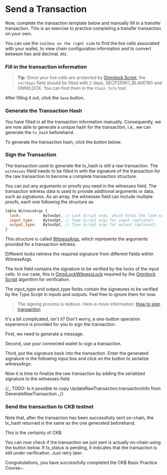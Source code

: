 
# Send a Transaction

Now, complete the transaction template below and manually fill in a transfer transaction. This is an exercise to practice completing a transfer transaction on your own.

You can use the `toolbox on the right side` to find the live cells associated with your wallet, to view chain configuration information and to convert between hex and decimal, etc.

### Fill in the transaction information

> **Tip**: Since your live cells are protected by [Omnilock Script](https://github.com/nervosnetwork/rfcs/blob/master/rfcs/0042-omnilock/0042-omnilock.md), the `cellDeps` field should be filled with 2 deps, SECP256K1_BLAKE160 and OMNILOCK. You can find them in the `Chain Info` tool.

<WalletReady>
  <GenerateRawTransaction />
</WalletReady>

After filling it out, click the `Save` button.

### Generate the Transaction Hash

You have filled in all the transaction information manually. Consequently, we are now able to generate a unique hash for the transaction, i.e., we can generate the `tx_hash` beforehand.

To generate the transaction hash, click the button below.

<WalletReady>
  <GenerateRawTXHash />
</WalletReady>

### Sign the Transaction

The transaction used to generate the tx_hash is still a raw transaction. The `witnesses` fileld needs to be filled in with the signature of the transaction for the raw transaction to become a complete transaction structure.

You can put any arguments or proofs you need in the witnesses field. The transaction witness data is used to provide additional arguments or data, such as signatures.
As an array, the witnesses field can include multiple proofs, each one following the structure as:

```js
table WitnessArgs {
  lock:          BytesOpt, // Lock Script args, which holds the lock-script-related arguments or data
  input_type:    BytesOpt, // Type Script args for input (optional)
  output_type:   BytesOpt, // Type Script args for output (optional)
}
```

This structure is called [WitnessArgs](https://github.com/nervosnetwork/ckb/blob/5a7efe7a0b720de79ff3761dc6e8424b8d5b22ea/util/types/schemas/blockchain.mol#L114-L118), which represents the arguments provided for a transaction witness.

Different locks retrieve the required signature from different fields within WitnessArgs.

The lock field contains the signature to be verified by the locks of the input cells. In our case, this is [OmniLockWitnessLock](https://github.com/nervosnetwork/rfcs/blob/master/rfcs/0042-omnilock/0042-omnilock.md#omnilock-witness) required by the [Omnilock Script](https://github.com/nervosnetwork/rfcs/blob/master/rfcs/0042-omnilock/0042-omnilock.md) algorithm for verification.

The input_type and output_type fields contain the signatures to be verified by the Type Script in inputs and outputs. Feel free to ignore them for now.

> The signing process is tedious. Here is more information: [How to sign transaction](https://github.com/nervosnetwork/ckb-system-scripts/wiki/How-to-sign-transaction)

It's a bit complicated, isn't it?
Don't worry, a one-button operation experience is provided for you to sign the transaction.

First, we need to generate a message.

<WalletReady>
  <GenerateMessage />
</WalletReady>

Second, use your connected wallet to sign a transaction.

<WalletReady>
  <SignTransaction />
</WalletReady>

Third, put the signature back into the transaction. Enter the generated signature in the following input box and click on the button to serialize witnessArgs:

<WalletReady>
  <SerializeWitnesses />
</WalletReady>

Now it is time to finalize the raw transaction by adding the serialized signature to the witnesses field.

{/_
TODO: Is it possible to copy UpdateRawTransaction.transactionInfo from GenerateRawTransaction
_/}

<WalletReady>
  <UpdateRawTransaction />
</WalletReady>

### Send the transaction to CKB testnet

<WalletReady>
  <SendTransaction />
</WalletReady>

Note that, after the transaction has been successfully sent on-chain, the tx_hash returned is the same as the one generated beforehand.

This is the certainty of CKB.

You can now check if the transaction we just sent is actually on-chain using the button below. If tx_status is pending, it indicates that the transaction is still under verification. Just retry later.

<WalletReady>
  <CheckBlock />
</WalletReady>

Congratulations, you have successfully completed the CKB Basic Practice Course~.
